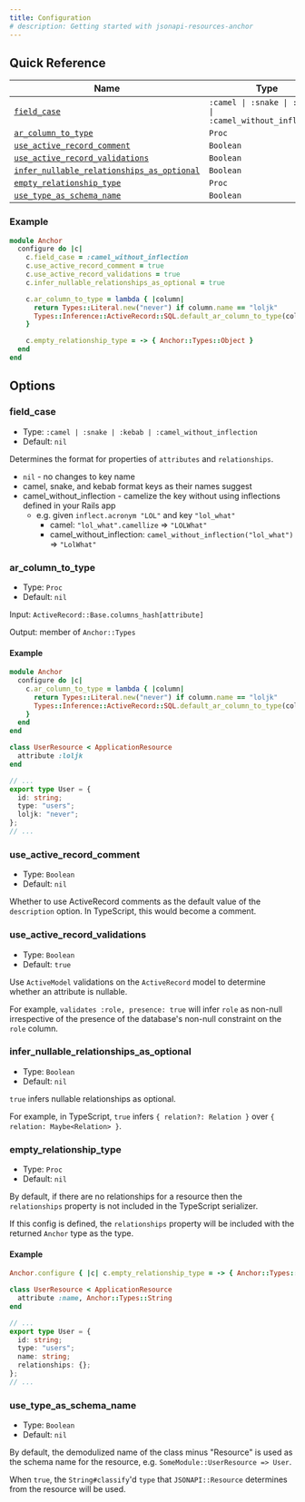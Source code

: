 ```yaml
---
title: Configuration
# description: Getting started with jsonapi-resources-anchor
---
```


## Quick Reference

| Name                                                                                    | Type                                                      | Default |
| --------------------------------------------------------------------------------------- | --------------------------------------------------------- | ------- |
| [`field_case`](#field_case)                                                             | `:camel \| :snake \| :kebab \| :camel_without_inflection` | `nil`   |
| [`ar_column_to_type`](#ar_column_to_type)                                               | `Proc`                                                    | `nil`   |
| [`use_active_record_comment`](#use_active_record_comment)                               | `Boolean`                                                 | `nil`   |
| [`use_active_record_validations`](#use_active_record_validations)                       | `Boolean`                                                 | `true`  |
| [`infer_nullable_relationships_as_optional`](#infer_nullable_relationships_as_optional) | `Boolean`                                                 | `nil`   |
| [`empty_relationship_type`](#empty_relationship_type)                                   | `Proc`                                                    | `nil`   |
| [`use_type_as_schema_name`](#use_type_as_schema_name)                                   | `Boolean`                                                 | `nil`   |

### Example

```ruby title="config/initializers/anchor.rb"
module Anchor
  configure do |c|
    c.field_case = :camel_without_inflection
    c.use_active_record_comment = true
    c.use_active_record_validations = true
    c.infer_nullable_relationships_as_optional = true

    c.ar_column_to_type = lambda { |column|
      return Types::Literal.new("never") if column.name == "loljk"
      Types::Inference::ActiveRecord::SQL.default_ar_column_to_type(column)
    }

    c.empty_relationship_type = -> { Anchor::Types::Object }
  end
end
```

## Options

### field_case

- Type: `:camel | :snake | :kebab | :camel_without_inflection`
- Default: `nil`

Determines the format for properties of `attributes` and `relationships`.

- `nil` - no changes to key name
- camel, snake, and kebab format keys as their names suggest
- camel_without_inflection - camelize the key without using inflections defined in your Rails app
  - e.g. given `inflect.acronym "LOL"` and key `"lol_what"`
    - camel: `"lol_what".camellize` => `"LOLWhat"`
    - camel_without_inflection: `camel_without_inflection("lol_what")` => `"LolWhat"`

### ar_column_to_type

- Type: `Proc`
- Default: `nil`

Input: `ActiveRecord::Base.columns_hash[attribute]`

Output: member of `Anchor::Types`

#### Example

```ruby
module Anchor
  configure do |c|
    c.ar_column_to_type = lambda { |column|
      return Types::Literal.new("never") if column.name == "loljk"
      Types::Inference::ActiveRecord::SQL.default_ar_column_to_type(column)
    }
  end
end

class UserResource < ApplicationResource
  attribute :loljk
end
```

```ts title="schema.ts"
// ...
export type User = {
  id: string;
  type: "users";
  loljk: "never";
};
// ...
```

### use_active_record_comment

- Type: `Boolean`
- Default: `nil`

Whether to use ActiveRecord comments as the default value of the `description` option. In TypeScript, this would become a comment.

### use_active_record_validations

- Type: `Boolean`
- Default: `true`

Use `ActiveModel` validations on the `ActiveRecord` model to determine whether an attribute is nullable.

For example, `validates :role, presence: true` will infer `role` as non-null irrespective of the presence of the database's non-null constraint on the `role` column.

### infer_nullable_relationships_as_optional

- Type: `Boolean`
- Default: `nil`

`true` infers nullable relationships as optional.

For example, in TypeScript, `true` infers `{ relation?: Relation }` over `{ relation: Maybe<Relation> }`.

### empty_relationship_type

- Type: `Proc`
- Default: `nil`

By default, if there are no relationships for a resource then the `relationships` property is not included in the TypeScript serializer.

If this config is defined, the `relationships` property will be included with the returned `Anchor` type as the type.

#### Example

```ruby
Anchor.configure { |c| c.empty_relationship_type = -> { Anchor::Types::Object } }

class UserResource < ApplicationResource
  attribute :name, Anchor::Types::String
end
```

```ts title="schema.ts"
// ...
export type User = {
  id: string;
  type: "users";
  name: string;
  relationships: {};
};
// ...
```

### use_type_as_schema_name

- Type: `Boolean`
- Default: `nil`

By default, the demodulized name of the class minus "Resource" is used as the schema name for the resource, e.g. `SomeModule::UserResource => User`.

When `true`, the `String#classify`'d `type` that `JSONAPI::Resource` determines from the resource will be used.
